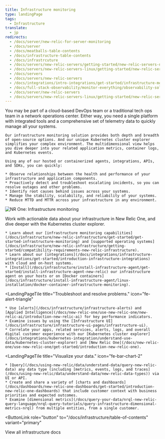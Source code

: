 ```yaml
---
title: Infrastructure monitoring
type: landingPage
tags:
  - Infrastructure
translate:
  - jp
redirects:
  - /docs/server/new-relic-for-server-monitoring
  - /docs/server
  - /docs/meatballs-table-contents
  - /docs/infrastructure-table-contents
  - /docs/infrastrcuture
  - /docs/servers/new-relic-servers/getting-started/new-relic-servers-new-relic-infrastructure
  - /docs/servers/new-relic-servers-linux/getting-started/new-relic-servers-linux
  - /docs/servers
  - /docs/servers/new-relic-servers
  - /docs/integrations/intro-integrations/get-started/infrastructure-monitoring
  - /docs/full-stack-observability/monitor-everything/observability-solutions/infrastructure-monitoring
  - /docs/server/new-relic-servers
  - /docs/servers/new-relic-servers-linux/getting-started/new-relic-servers
---
```


<LandingPageHero>
  <HeroContent>
    You may be part of a cloud-based DevOps team or a traditional tech ops team in a network operations center. Either way, you need a single platform with integrated tools and a comprehensive set of telemetry data to quickly manage all your systems.

    Our infrastructure monitoring solution provides both depth and breadth of open-source options. And our unique Kubernetes cluster explorer simplifies your complex environment. The multidimensional view helps you dive deeper into your related application metrics, container logs, and Kubernetes events.

    Using any of our hosted or containerized agents, integrations, APIs, and SDKs, you can quickly:

    * Observe relationships between the health and performance of your infrastructure and application components.
    * Proactively detect and troubleshoot escalating incidents, so you can resolve outages and other problems.
    * Identify root causes behind issues across your systems.
    * Manage the stability, scalability, and reliability of your systems.
    * Reduce MTTD and MTTR across your infrastructure in any environment.
  </HeroContent>

  ![NR One: Infrastructure monitoring](./images/infra-landing-page-prototype072220.png "NR One: Infrastructure monitoring")

  <figcaption>
    Work with actionable data about your infrastructure in New Relic One, and dive deeper with the Kubernetes cluster explorer.
  </figcaption>
</LandingPageHero>

<LandingPageTileGrid>
  <LandingPageTile
    title="Get started."
    icon="fe-check-square"
  >


    * Learn about our [infrastructure monitoring capabilities](/docs/infrastructure/new-relic-infrastructure/get-started/get-started-infrastructure-monitoring) and [supported operating systems](/docs/infrastructure/new-relic-infrastructure/getting-started/compatibility-requirements-new-relic-infrastructure).
    * Learn about our [integrations](/docs/integrations/infrastructure-integrations/get-started/introduction-infrastructure-integrations) with cloud and on-host systems.
    * [Install](/docs/infrastructure/install-infrastructure-agent/get-started/install-infrastructure-agent-new-relic) our infrastructure agent on your hosts or on [Docker containers](/docs/infrastructure/install-infrastructure-agent/linux-installation/docker-container-infrastructure-monitoring).
  </LandingPageTile>

  <LandingPageTile
    title="Troubleshoot and resolve problems."
    icon="fe-alert-triangle"
  >


    * Use [alerts](/docs/infrastructure/infrastructure-alerts) and [Applied Intelligence](/docs/new-relic-one/use-new-relic-one/new-relic-ai/introduction-new-relic-ai) for key performance indicators.
    * Examine issues by using the [Infrastructure UI](/docs/infrastructure/infrastructure-ui-pages/infrastructure-ui).
    * Correlate your apps, related services, alerts, logs, and overall digital customer experience with our [Kubernetes cluster explorer](/docs/integrations/kubernetes-integration/understand-use-data/kubernetes-cluster-explorer) and [New Relic One](/docs/new-relic-one/use-new-relic-one/get-started/introduction-new-relic-one).
  </LandingPageTile>

  <LandingPageTile
    title="Visualize your data."
    icon="fe-bar-chart-2"
  >


    * [Query](/docs/using-new-relic/data/understand-data/query-new-relic-data) any data type (including [metrics, events, logs, and traces](/docs/using-new-relic/data/understand-data/new-relic-data-types)) via UI or API.
    * Create and share a variety of [charts and dashboards](/docs/dashboards/new-relic-one-dashboards/get-started/introduction-new-relic-one-dashboards) that include customer context with business priorities and expected outcomes.
    * Examine [dimensional metrics](/docs/query-your-data/nrql-new-relic-query-language/nrql-query-tutorials/query-infrastructure-dimensional-metrics-nrql) from multiple entities, from a single customer.
  </LandingPageTile>
</LandingPageTileGrid>

<ButtonLink
  role="button"
  to="/docs/infrastructure/table-of-contents"
  variant="primary"
>
  View all infrastructure docs
</ButtonLink>
